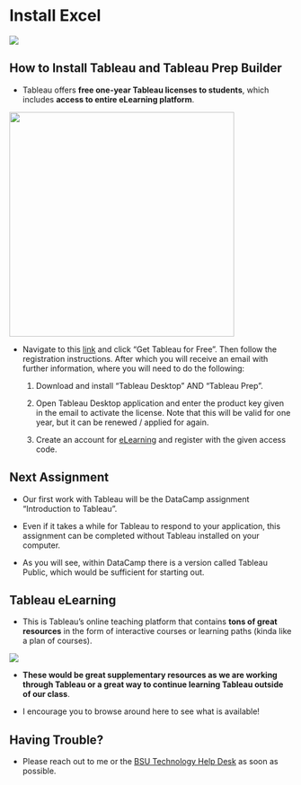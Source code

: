 # Install Excel

![](images/logo-tableau.png){fig-align="left"}

## How to Install Tableau and Tableau Prep Builder

-   Tableau offers **free one-year Tableau licenses to students**, which includes **access to entire eLearning platform**.

![](images/tableau-students.png){fig-align="left" width="400"}

-   Navigate to this [link](https://www.tableau.com/academic/students) and click "Get Tableau for Free". Then follow the registration instructions. After which you will receive an email with further information, where you will need to do the following:

    1.  Download and install "Tableau Desktop" AND "Tableau Prep".

    2.  Open Tableau Desktop application and enter the product key given in the email to activate the license. Note that this will be valid for one year, but it can be renewed / applied for again.

    3.  Create an account for [eLearning](https://elearning.tableau.com) and register with the given access code.

## Next Assignment

-   Our first work with Tableau will be the DataCamp assignment "Introduction to Tableau".

-   Even if it takes a while for Tableau to respond to your application, this assignment can be completed without Tableau installed on your computer.

-   As you will see, within DataCamp there is a version called Tableau Public, which would be sufficient for starting out.

## Tableau eLearning

-   This is Tableau's online teaching platform that contains **tons of great resources** in the form of interactive courses or learning paths (kinda like a plan of courses).

![](images/tableau-elearning.png){fig-align="left"}

-   **These would be great supplementary resources as we are working through Tableau or a great way to continue learning Tableau outside of our class**.

-   I encourage you to browse around here to see what is available!

## Having Trouble?

-   Please reach out to me or the [BSU Technology Help Desk](https://www.bsu.edu/about/administrativeoffices/helpdesk) as soon as possible.
